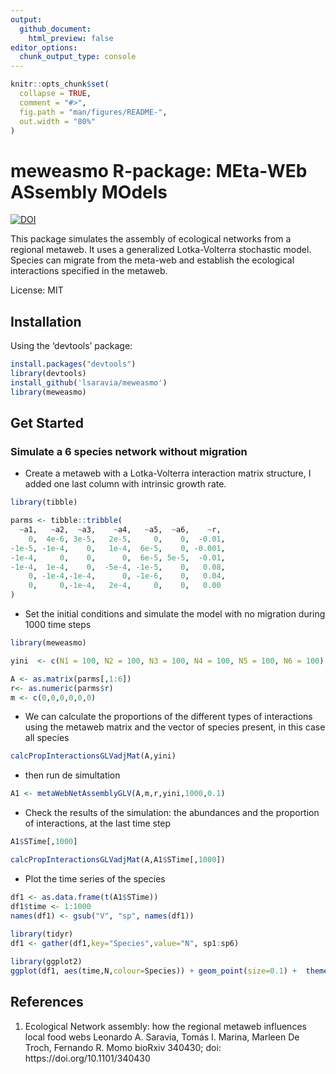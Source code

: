 ```yaml
---
output:
  github_document:
    html_preview: false
editor_options: 
  chunk_output_type: console
---
```


<!-- README.md is generated from README.Rmd. Please edit that file -->

```r
knitr::opts_chunk$set(
  collapse = TRUE,
  comment = "#>",
  fig.path = "man/figures/README-",
  out.width = "80%"
)
```

# meweasmo R-package: MEta-WEb ASsembly MOdels

[![DOI](https://zenodo.org/badge/130283899.svg)](https://zenodo.org/badge/latestdoi/130283899)

This package simulates the assembly of ecological networks from a regional metaweb. It uses a generalized Lotka-Volterra stochastic model. Species can migrate from the meta-web and establish the ecological interactions specified in the metaweb.

License: MIT

## Installation 

Using the 'devtools' package:

```r

install.packages("devtools")
library(devtools)
install_github('lsaravia/meweasmo')
library(meweasmo)

```

## Get Started

### Simulate a 6 species network without migration

* Create a metaweb with a Lotka-Volterra interaction matrix structure, I added one last column with intrinsic growth rate. 

```r

library(tibble)

parms <- tibble::tribble(
  ~a1,   ~a2,  ~a3,    ~a4,   ~a5,  ~a6,    ~r,
    0,  4e-6, 3e-5,   2e-5,     0,    0,  -0.01,
-1e-5, -1e-4,    0,   1e-4,  6e-5,    0, -0.001,
-1e-4,     0,    0,      0,  6e-5, 5e-5,  -0.01,
-1e-4,  1e-4,    0,  -5e-4, -1e-5,    0,   0.08,
    0, -1e-4,-1e-4,      0, -1e-6,    0,   0.04,
    0,     0,-1e-4,   2e-4,     0,    0,   0.00
)

```

* Set the initial conditions and simulate the model with no migration during 1000 time steps

```r

library(meweasmo)

yini  <- c(N1 = 100, N2 = 100, N3 = 100, N4 = 100, N5 = 100, N6 = 100)

A <- as.matrix(parms[,1:6])
r<- as.numeric(parms$r)
m <- c(0,0,0,0,0,0)

```

   * We can calculate the proportions of the different types of interactions using the metaweb matrix and the vector of species present, in this case all species 
    
```r

calcPropInteractionsGLVadjMat(A,yini)
```

   * then run de simultation

```r

A1 <- metaWebNetAssemblyGLV(A,m,r,yini,1000,0.1)

```

* Check the results of the simulation: the abundances and the proportion of interactions, at the last time step 

```r

A1$STime[,1000]

calcPropInteractionsGLVadjMat(A,A1$STime[,1000])

```

* Plot the time series of the species 

```r

df1 <- as.data.frame(t(A1$STime))
df1$time <- 1:1000
names(df1) <- gsub("V", "sp", names(df1))
 
library(tidyr)
df1 <- gather(df1,key="Species",value="N", sp1:sp6)

library(ggplot2)
ggplot(df1, aes(time,N,colour=Species)) + geom_point(size=0.1) +  theme_bw() + scale_color_viridis_d()

```

## References


1. Ecological Network assembly: how the regional metaweb influences local food webs
Leonardo A. Saravia, Tomás I. Marina, Marleen De Troch, Fernando R. Momo
bioRxiv 340430; doi: https://doi.org/10.1101/340430